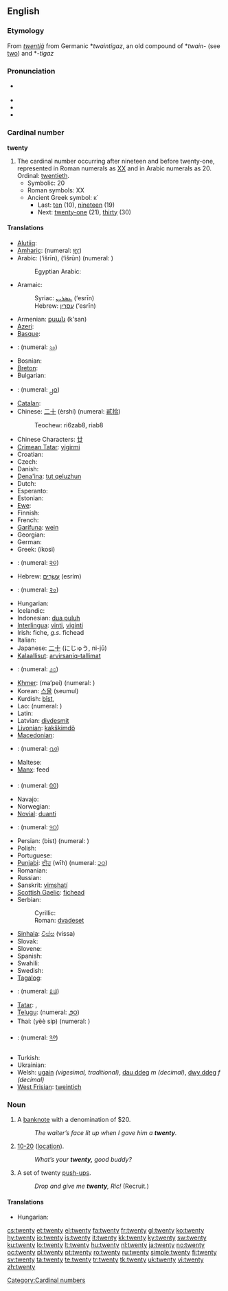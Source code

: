 ==English==

{{rank|appear|thoughts|former|662|twenty|lips|donations|George}}

===Etymology===
From {{etyl|ang|en}} ''[[twentiġ]]'' from Germanic *''twaintigaz'', an old compound of *''twain-'' (see [[two]]) and *''-tigaz''

===Pronunciation===
* {{a|UK|US}} {{IPA|/ˈtwɛn.tiː/|/ˈtwɛ.ɾ̃iː/}}
* {{audio|en-uk-twenty.ogg|Audio (UK)}}
* {{audio|en-us-twenty.ogg|Audio (US)}}
* {{rhymes|ɛnti}}

===Cardinal number===
'''twenty'''

# The cardinal number occurring after nineteen and before twenty-one, represented in Roman numerals as [[XX]] and in Arabic numerals as 20.  Ordinal: [[twentieth]].
#* Symbolic: 20
#* Roman symbols: XX
#* Ancient Greek symbol: κ΄
#** Last: [[ten]] (10), [[nineteen]] (19)
#** Next: [[twenty-one]] (21), [[thirty]] (30)

====Translations====
{{trans-top|cardinal number}}
* [[Alutiiq]]: {{tø|ems|suinaq}}
* [[Amharic]]: {{t|am|ሐያ|tr=häya|sc=Ethi|xs=Amharic}} (numeral: [[፪፲]])
* Arabic: {{Arab|[[عشرين]]}} (‘išrīn), {{Arab|[[عشرون]]}} (‘išrūn) (numeral: {{Arab|[[٢٠]]}})
*: Egyptian Arabic: {{tø|arz|عشرين|tr=ʕashiriin|sc=Arab|xs=Egyptian Arabic}}
* Aramaic:
*: Syriac: [[ܥܣܪܝܢ]] (‘esrīn) {{c}}
*: Hebrew: [[עסרין]] (‘esrīn) {{c}}
* Armenian: [[քսան]] (k'san)
* [[Azeri]]: {{t|az|iyirmi}}
* [[Basque]]: {{t-|eu|hogei|xs=Basque}}
* {{trreq|Bengali}}: (numeral: [[২০]])
* Bosnian: {{t-|bs|dvadeset}}
* [[Breton]]: {{t|br|ugent|xs=Breton}}
* Bulgarian: {{t|bg|двадесет|tr=dvadeset|sc=Cyrl}}
* {{trreq|Burmese}}: (numeral: [[၂၀]])
* [[Catalan]]: {{t-|ca|vint}}
* Chinese: [[二十]] (èrshí) (numeral: [[貳拾]])
*: Teochew: ri6zab8, riab8
* Chinese Characters: [[廿]]
* [[Crimean Tatar]]: [[yigirmi]]
* Croatian: {{t+|hr|dvadeset|alt=dvádeset}}
* Czech: {{t-|cs|dvacet}}
* Danish: {{t+|da|tyve}}
* [[Dena'ina]]: [[tut qeluzhun]]
* Dutch: {{t+|nl|twintig|f}}
* Esperanto: {{t-|eo|dudek|xs=Esperanto}}
* Estonian: {{t-|et|kakskümmend}}
* [[Ewe]]: {{tø|ee|blaeve|n|xs=Ewe}}
* Finnish: {{t+|fi|kaksikymmentä}}
* French: {{t+|fr|vingt|m}}
* [[Garífuna]]: [[wein]]
* Georgian: {{t|ka|ოცი|tr=oc'i|sc=Geor}}
* German: {{t+|de|zwanzig|f}}
* Greek: {{t+|el|είκοσι|sc=Grek}} (íkosi)
* {{trreq|Gujarati}}: (numeral: [[૨૦]])
* Hebrew: [[עשרים|עֶשְׂרִים]] (esrím) {{m|f}}
* {{trreq|Hindi}}: (numeral: [[२०]])
* Hungarian: {{t+|hu|húsz}}
* Icelandic: {{t+|is|tuttugu}}
* Indonesian: [[dua puluh]]
* [[Interlingua]]: [[vinti]], [[viginti]]
* Irish: fiche, ''g.s.'' fichead
* Italian: {{t+|it|venti|m}}
* Japanese: [[二十]] (にじゅう, ni-jū)
* [[Kalaallisut]]: [[arvirsaniq-tallimat]]
{{trans-mid}}
* {{trreq|Kannada}}: (numeral: [[೨೦]])
* [[Khmer]]: {{Khmr|[[ម្ភៃ]]}} (ma’pei) (numeral: {{Khmr|[[២០]]}})
* Korean: [[스물]] (seumul)
* Kurdish: [[bîst]], {{ku-Arab|[[بیست]]}}
* Lao: {{t-|lo|ຊາວ|tr=saaw|sc=Laoo|xs=Lao}} (numeral: {{Laoo|[[໒໐]]}})
* Latin: {{t-|la|viginti}}
* Latvian: [[divdesmit]]
* [[Livonian]]: [[kakškimdõ]]
* [[Macedonian]]: {{t|mk|дваесет|tr=dváeset|sc=Cyrl}}
* {{trreq|Malayalam}}: (numeral: [[൨൦]])
* Maltese: {{t|mt|għoxrin|xs=Maltese}}
* [[Manx]]: feed
* {{trreq|Mongolian}}: (numeral: [[᠒᠐]])
* Navajo: {{tø|nv|naadiin|xs=Navajo}}
* Norwegian: {{t+|no|tjue}}
* [[Novial]]: [[duanti]]
* {{trreq|Oriya}}: (numeral: [[୨୦]])
* Persian: {{fa-Arab|[[بيست]]}} (bist) (numeral: {{fa-Arab|[[۲۰]]}})
* Polish: {{t+|pl|dwadzieścia}}
* Portuguese: {{t+|pt|vinte}}
* [[Punjabi]]: [[ਵੀਹ]] (wīh) (numeral: [[੨੦]])
* Romanian: {{t+|ro|douăzeci}}
* Russian: {{t+|ru|двадцать|tr=dvádtsat’|sc=Cyrl}}
* Sanskrit: [[vimshatí]]
* [[Scottish Gaelic]]: [[fichead]]
* Serbian:
*: Cyrillic: {{t|sr|двадесет|sc=Cyrl}}
*: Roman: [[dvadeset]]
* [[Sinhala]]: [[විස්ස]] (vissa)
* Slovak: {{t|sk|dvajset}}
* Slovene: {{t|sl|dvajset}}
* Spanish: {{t+|es|veinte}}
* Swahili: {{t|sw|ishirini|xs=Swahili}}
* Swedish: {{t+|sv|tjugo}}
* [[Tagalog]]: {{t|tl|dalawampu|xs=Tagalog}}
* {{trreq|Tamil}}: (numeral: [[௨௰]])
* [[Tatar]]: {{t+|tt|егерме|sc=Cyrl|xs=Tatar}}, {{t-|tt|yegerme|xs=Tatar}}
* [[Telugu]]: {{t|te|ఇరవై|sc=Telu}} (numeral: [[౨౦]])
* Thai: {{Thai|[[ยี่สิบ]]}} (yèè sip) (numeral: {{Thai|[[๒๐]]}})
* {{trreq|Tibetan}}: (numeral: [[༢༠]])
* Turkish: {{t+|tr|yirmi}}
* Ukrainian: {{t|uk|двайцять|tr=dvajtsjat’|sc=Cyrl|xs=Ukrainian}}
* Welsh: [[ugain]] ''(vigesimal, traditional)'', [[dau ddeg]] ''m (decimal)'', [[dwy ddeg]] ''f (decimal)''
* [[West Frisian]]: [[tweintich]]
{{trans-bottom}}

===Noun===
{{en-noun|twenties}}

# {{colloquial}} A [[banknote]] with a denomination of $20.
#: ''The waiter’s face lit up when I gave him a '''twenty'''.''
# {{context|CB|_|slang}} [[10-20]] ([[location]]).
#: ''What’s your '''twenty,''' good buddy?''
# {{military}} A set of twenty [[push-up]]s.
#: ''Drop and give me '''twenty''', Ric!''  (Recruit.)

====Translations====
{{trans-top|a banknote with a denomination of $20}}
* Hungarian: {{t|hu|húszas}}
{{trans-mid}}
{{trans-bottom}}

{{trans-top|CB slang - location}}
{{trans-mid}}
{{trans-bottom}}

[[Category:Cardinal numbers]]

[[cs:twenty]]
[[et:twenty]]
[[el:twenty]]
[[fa:twenty]]
[[fr:twenty]]
[[gl:twenty]]
[[ko:twenty]]
[[hy:twenty]]
[[io:twenty]]
[[is:twenty]]
[[it:twenty]]
[[kk:twenty]]
[[ky:twenty]]
[[sw:twenty]]
[[ku:twenty]]
[[lo:twenty]]
[[lt:twenty]]
[[hu:twenty]]
[[nl:twenty]]
[[ja:twenty]]
[[no:twenty]]
[[oc:twenty]]
[[pl:twenty]]
[[pt:twenty]]
[[ro:twenty]]
[[ru:twenty]]
[[simple:twenty]]
[[fi:twenty]]
[[sv:twenty]]
[[ta:twenty]]
[[te:twenty]]
[[tr:twenty]]
[[tk:twenty]]
[[uk:twenty]]
[[vi:twenty]]
[[zh:twenty]]